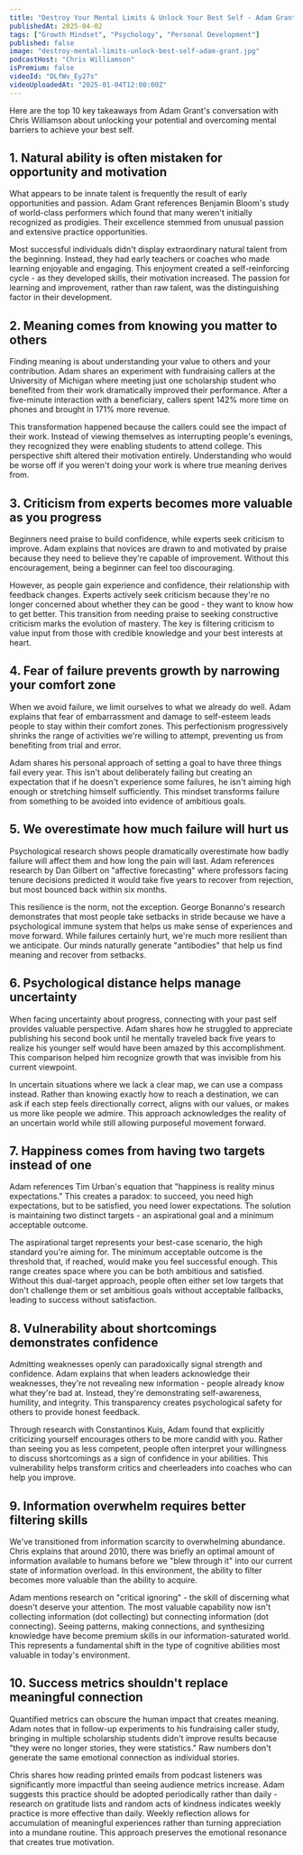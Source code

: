 ```yaml
---
title: "Destroy Your Mental Limits & Unlock Your Best Self - Adam Grant"
publishedAt: 2025-04-02
tags: ["Growth Mindset", "Psychology", "Personal Development"]
published: false
image: "destroy-mental-limits-unlock-best-self-adam-grant.jpg"
podcastHost: "Chris Williamson"
isPremium: false
videoId: "DLfWv_Ey27s"
videoUploadedAt: "2025-01-04T12:00:00Z"
---
```



<PodcastSummaryPageLayout frontmatter={frontmatter}>

Here are the top 10 key takeaways from Adam Grant's conversation with Chris Williamson about unlocking your potential and overcoming mental barriers to achieve your best self.

## 1. Natural ability is often mistaken for opportunity and motivation

What appears to be innate talent is frequently the result of early opportunities and passion. Adam Grant references Benjamin Bloom's study of world-class performers which found that many weren't initially recognized as prodigies. Their excellence stemmed from unusual passion and extensive practice opportunities.

Most successful individuals didn't display extraordinary natural talent from the beginning. Instead, they had early teachers or coaches who made learning enjoyable and engaging. This enjoyment created a self-reinforcing cycle - as they developed skills, their motivation increased. The passion for learning and improvement, rather than raw talent, was the distinguishing factor in their development.

## 2. Meaning comes from knowing you matter to others

Finding meaning is about understanding your value to others and your contribution. Adam shares an experiment with fundraising callers at the University of Michigan where meeting just one scholarship student who benefited from their work dramatically improved their performance. After a five-minute interaction with a beneficiary, callers spent 142% more time on phones and brought in 171% more revenue.

This transformation happened because the callers could see the impact of their work. Instead of viewing themselves as interrupting people's evenings, they recognized they were enabling students to attend college. This perspective shift altered their motivation entirely. Understanding who would be worse off if you weren't doing your work is where true meaning derives from.

## 3. Criticism from experts becomes more valuable as you progress

Beginners need praise to build confidence, while experts seek criticism to improve. Adam explains that novices are drawn to and motivated by praise because they need to believe they're capable of improvement. Without this encouragement, being a beginner can feel too discouraging.

However, as people gain experience and confidence, their relationship with feedback changes. Experts actively seek criticism because they're no longer concerned about whether they can be good - they want to know how to get better. This transition from needing praise to seeking constructive criticism marks the evolution of mastery. The key is filtering criticism to value input from those with credible knowledge and your best interests at heart.

## 4. Fear of failure prevents growth by narrowing your comfort zone

When we avoid failure, we limit ourselves to what we already do well. Adam explains that fear of embarrassment and damage to self-esteem leads people to stay within their comfort zones. This perfectionism progressively shrinks the range of activities we're willing to attempt, preventing us from benefiting from trial and error.

Adam shares his personal approach of setting a goal to have three things fail every year. This isn't about deliberately failing but creating an expectation that if he doesn't experience some failures, he isn't aiming high enough or stretching himself sufficiently. This mindset transforms failure from something to be avoided into evidence of ambitious goals.

## 5. We overestimate how much failure will hurt us

Psychological research shows people dramatically overestimate how badly failure will affect them and how long the pain will last. Adam references research by Dan Gilbert on "affective forecasting" where professors facing tenure decisions predicted it would take five years to recover from rejection, but most bounced back within six months.

This resilience is the norm, not the exception. George Bonanno's research demonstrates that most people take setbacks in stride because we have a psychological immune system that helps us make sense of experiences and move forward. While failures certainly hurt, we're much more resilient than we anticipate. Our minds naturally generate "antibodies" that help us find meaning and recover from setbacks.

## 6. Psychological distance helps manage uncertainty

When facing uncertainty about progress, connecting with your past self provides valuable perspective. Adam shares how he struggled to appreciate publishing his second book until he mentally traveled back five years to realize his younger self would have been amazed by this accomplishment. This comparison helped him recognize growth that was invisible from his current viewpoint.

In uncertain situations where we lack a clear map, we can use a compass instead. Rather than knowing exactly how to reach a destination, we can ask if each step feels directionally correct, aligns with our values, or makes us more like people we admire. This approach acknowledges the reality of an uncertain world while still allowing purposeful movement forward.

## 7. Happiness comes from having two targets instead of one

Adam references Tim Urban's equation that "happiness is reality minus expectations." This creates a paradox: to succeed, you need high expectations, but to be satisfied, you need lower expectations. The solution is maintaining two distinct targets - an aspirational goal and a minimum acceptable outcome.

The aspirational target represents your best-case scenario, the high standard you're aiming for. The minimum acceptable outcome is the threshold that, if reached, would make you feel successful enough. This range creates space where you can be both ambitious and satisfied. Without this dual-target approach, people often either set low targets that don't challenge them or set ambitious goals without acceptable fallbacks, leading to success without satisfaction.

## 8. Vulnerability about shortcomings demonstrates confidence

Admitting weaknesses openly can paradoxically signal strength and confidence. Adam explains that when leaders acknowledge their weaknesses, they're not revealing new information - people already know what they're bad at. Instead, they're demonstrating self-awareness, humility, and integrity. This transparency creates psychological safety for others to provide honest feedback.

Through research with Constantinos Kuis, Adam found that explicitly criticizing yourself encourages others to be more candid with you. Rather than seeing you as less competent, people often interpret your willingness to discuss shortcomings as a sign of confidence in your abilities. This vulnerability helps transform critics and cheerleaders into coaches who can help you improve.

## 9. Information overwhelm requires better filtering skills

We've transitioned from information scarcity to overwhelming abundance. Chris explains that around 2010, there was briefly an optimal amount of information available to humans before we "blew through it" into our current state of information overload. In this environment, the ability to filter becomes more valuable than the ability to acquire.

Adam mentions research on "critical ignoring" - the skill of discerning what doesn't deserve your attention. The most valuable capability now isn't collecting information (dot collecting) but connecting information (dot connecting). Seeing patterns, making connections, and synthesizing knowledge have become premium skills in our information-saturated world. This represents a fundamental shift in the type of cognitive abilities most valuable in today's environment.

## 10. Success metrics shouldn't replace meaningful connection

Quantified metrics can obscure the human impact that creates meaning. Adam notes that in follow-up experiments to his fundraising caller study, bringing in multiple scholarship students didn't improve results because "they were no longer stories, they were statistics." Raw numbers don't generate the same emotional connection as individual stories.

Chris shares how reading printed emails from podcast listeners was significantly more impactful than seeing audience metrics increase. Adam suggests this practice should be adopted periodically rather than daily - research on gratitude lists and random acts of kindness indicates weekly practice is more effective than daily. Weekly reflection allows for accumulation of meaningful experiences rather than turning appreciation into a mundane routine. This approach preserves the emotional resonance that creates true motivation.

</PodcastSummaryPageLayout>
